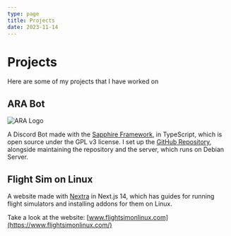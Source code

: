 ```yaml
---
type: page
title: Projects
date: 2023-11-14
---
```


# Projects

Here are some of my projects that I have worked on


## ARA Bot

<Image
    src="/images/aralogo.png"
    alt="ARA Logo"
    width={100}
    height={100}
/>

A Discord Bot made with the [Sapphire Framework](https://www.sapphirejs.dev/), in TypeScript, which is open source under
the GPL v3 license.
I set up the [GitHub Repository](https://github.com/veganhacktivists/arabot), alongside maintaining the repository and
the server, which runs on Debian Server.


## Flight Sim on Linux

A website made with [Nextra](https://nextra.site/) in Next.js 14, which has guides for running flight simulators and
installing addons for them on Linux.

Take a look at the website: [www.flightsimonlinux.com](https://www.flightsimonlinux.com/)
